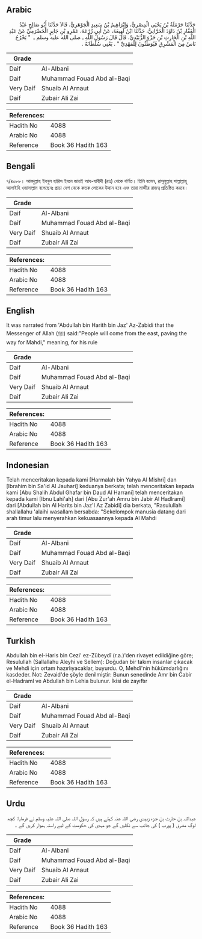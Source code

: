 ## Arabic


<div dir="rtl" lang="ar" style={{fontSize:'larger',backgroundColor:'#f8f9fa',padding:20}}>
حَدَّثَنَا حَرْمَلَةُ بْنُ يَحْيَى الْمِصْرِيُّ، وَإِبْرَاهِيمُ بْنُ سَعِيدٍ الْجَوْهَرِيُّ، قَالاَ حَدَّثَنَا أَبُو صَالِحٍ عَبْدُ الْغَفَّارِ بْنُ دَاوُدَ الْحَرَّانِيُّ، حَدَّثَنَا ابْنُ لَهِيعَةَ، عَنْ أَبِي زُرْعَةَ، عَمْرِو بْنِ جَابِرٍ الْحَضْرَمِيِّ عَنْ عَبْدِ اللَّهِ بْنِ الْحَارِثِ بْنِ جَزْءٍ الزُّبَيْدِيِّ، قَالَ قَالَ رَسُولُ اللَّهِ ـ صلى الله عليه وسلم ـ ‏ "‏ يَخْرُجُ نَاسٌ مِنَ الْمَشْرِقِ فَيُوَطِّئُونَ لِلْمَهْدِيِّ ‏"‏ ‏.‏ يَعْنِي سُلْطَانَهُ ‏.‏
</div>
<div style={{backgroundColor:'#f8f9fa',padding:20, marginBottom: 10}}><table> <thead> <tr> <th>Grade</th> <th></th> </tr> </thead> <tbody> <tr><td>Daif</td><td>Al-Albani</td></tr><tr><td>Daif</td><td>Muhammad Fouad Abd al-Baqi</td></tr><tr><td>Very Daif</td><td>Shuaib Al Arnaut</td></tr><tr><td>Daif</td><td>Zubair Ali Zai</td></tr></tbody></table><table> <thead> <tr> <th>References:</th> <th></th> </tr> </thead> <tbody><tr><td>Hadith No</td><td>4088</td></tr><tr><td>Arabic No</td><td>4088</td></tr><tr><td>Reference</td><td>Book 36 Hadith 163</td></tr></tbody></table></div>

## Bengali


<div dir="ltr" lang="bn" style={{fontSize:'larger',backgroundColor:'#f8f9fa',padding:20}}>
৭/৪০৮৮। আবদুল্লাহ ইবনুল হারিস ইবনে জায়ই আয-যাবীদী (রাঃ) থেকে বর্ণিত। তিনি বলেন, রাসূলুল্লাহ সাল্লাল্লাহু আলাইহি ওয়াসাল্লাম বলেছেনঃ প্রাচ্য দেশ থেকে কতক লোকের উত্থান হবে এবং তারা মাহ্দীর রাজত্ব প্রতিষ্ঠিত করবে।
</div>
<div style={{backgroundColor:'#f8f9fa',padding:20, marginBottom: 10}}><table> <thead> <tr> <th>Grade</th> <th></th> </tr> </thead> <tbody> <tr><td>Daif</td><td>Al-Albani</td></tr><tr><td>Daif</td><td>Muhammad Fouad Abd al-Baqi</td></tr><tr><td>Very Daif</td><td>Shuaib Al Arnaut</td></tr><tr><td>Daif</td><td>Zubair Ali Zai</td></tr></tbody></table><table> <thead> <tr> <th>References:</th> <th></th> </tr> </thead> <tbody><tr><td>Hadith No</td><td>4088</td></tr><tr><td>Arabic No</td><td>4088</td></tr><tr><td>Reference</td><td>Book 36 Hadith 163</td></tr></tbody></table></div>

## English


<div dir="ltr" lang="en" style={{fontSize:'larger',backgroundColor:'#f8f9fa',padding:20}}>
It was narrated from 'Abdullah bin Harith bin Jaz' Az-Zabidi that the Messenger of Allah (ﷺ) said:"People will come from the east, paving the way for Mahdi," meaning, for his rule
</div>
<div style={{backgroundColor:'#f8f9fa',padding:20, marginBottom: 10}}><table> <thead> <tr> <th>Grade</th> <th></th> </tr> </thead> <tbody> <tr><td>Daif</td><td>Al-Albani</td></tr><tr><td>Daif</td><td>Muhammad Fouad Abd al-Baqi</td></tr><tr><td>Very Daif</td><td>Shuaib Al Arnaut</td></tr><tr><td>Daif</td><td>Zubair Ali Zai</td></tr></tbody></table><table> <thead> <tr> <th>References:</th> <th></th> </tr> </thead> <tbody><tr><td>Hadith No</td><td>4088</td></tr><tr><td>Arabic No</td><td>4088</td></tr><tr><td>Reference</td><td>Book 36 Hadith 163</td></tr></tbody></table></div>

## Indonesian


<div dir="ltr" lang="id" style={{fontSize:'larger',backgroundColor:'#f8f9fa',padding:20}}>
Telah menceritakan kepada kami [Harmalah bin Yahya Al Mishri] dan [Ibrahim bin Sa'id Al Jauhari] keduanya berkata; telah menceritakan kepada kami [Abu Shalih Abdul Ghafar bin Daud Al Harrani] telah menceritakan kepada kami [Ibnu Lahi'ah] dari [Abu Zur'ah Amru bin Jabir Al Hadlrami] dari [Abdullah bin Al Harits bin Jaz'I Az Zabidi] dia berkata, "Rasulullah shallallahu 'alaihi wasallam bersabda: "Sekelompok manusia datang dari arah timur lalu menyerahkan kekuasaannya kepada Al Mahdi
</div>
<div style={{backgroundColor:'#f8f9fa',padding:20, marginBottom: 10}}><table> <thead> <tr> <th>Grade</th> <th></th> </tr> </thead> <tbody> <tr><td>Daif</td><td>Al-Albani</td></tr><tr><td>Daif</td><td>Muhammad Fouad Abd al-Baqi</td></tr><tr><td>Very Daif</td><td>Shuaib Al Arnaut</td></tr><tr><td>Daif</td><td>Zubair Ali Zai</td></tr></tbody></table><table> <thead> <tr> <th>References:</th> <th></th> </tr> </thead> <tbody><tr><td>Hadith No</td><td>4088</td></tr><tr><td>Arabic No</td><td>4088</td></tr><tr><td>Reference</td><td>Book 36 Hadith 163</td></tr></tbody></table></div>

## Turkish


<div dir="ltr" lang="tr" style={{fontSize:'larger',backgroundColor:'#f8f9fa',padding:20}}>
Abdullah bin el-Haris bin Cezi' ez-Zübeydî (r.a.)'den rivayet edildiğine göre; Resulullah (Sallallahu Aleyhi ve Sellem): Doğudan bir takım insanlar çıkacak ve Mehdi için ortam hazırlıyacaklar, buyurdu. O, Mehdî'nin hükümdarlığını kasdeder. Not: Zevaid'de şöyle denilmiştir: Bunun senedinde Amr bin Cabir el-Hadraml ve Abdullah bin Lehia bulunur. İkisi de zayıftır
</div>
<div style={{backgroundColor:'#f8f9fa',padding:20, marginBottom: 10}}><table> <thead> <tr> <th>Grade</th> <th></th> </tr> </thead> <tbody> <tr><td>Daif</td><td>Al-Albani</td></tr><tr><td>Daif</td><td>Muhammad Fouad Abd al-Baqi</td></tr><tr><td>Very Daif</td><td>Shuaib Al Arnaut</td></tr><tr><td>Daif</td><td>Zubair Ali Zai</td></tr></tbody></table><table> <thead> <tr> <th>References:</th> <th></th> </tr> </thead> <tbody><tr><td>Hadith No</td><td>4088</td></tr><tr><td>Arabic No</td><td>4088</td></tr><tr><td>Reference</td><td>Book 36 Hadith 163</td></tr></tbody></table></div>

## Urdu


<div dir="rtl" lang="ur" style={{fontSize:'larger',backgroundColor:'#f8f9fa',padding:20}}>
عبداللہ بن حارث بن جزء زبیدی رضی اللہ عنہ کہتے ہیں کہ رسول اللہ صلی اللہ علیہ وسلم نے فرمایا: کچھ لوگ مشرق ( پورب ) کی جانب سے نکلیں گے جو مہدی کی حکومت کے لیے راستہ ہموار کریں گے ۔
</div>
<div style={{backgroundColor:'#f8f9fa',padding:20, marginBottom: 10}}><table> <thead> <tr> <th>Grade</th> <th></th> </tr> </thead> <tbody> <tr><td>Daif</td><td>Al-Albani</td></tr><tr><td>Daif</td><td>Muhammad Fouad Abd al-Baqi</td></tr><tr><td>Very Daif</td><td>Shuaib Al Arnaut</td></tr><tr><td>Daif</td><td>Zubair Ali Zai</td></tr></tbody></table><table> <thead> <tr> <th>References:</th> <th></th> </tr> </thead> <tbody><tr><td>Hadith No</td><td>4088</td></tr><tr><td>Arabic No</td><td>4088</td></tr><tr><td>Reference</td><td>Book 36 Hadith 163</td></tr></tbody></table></div>